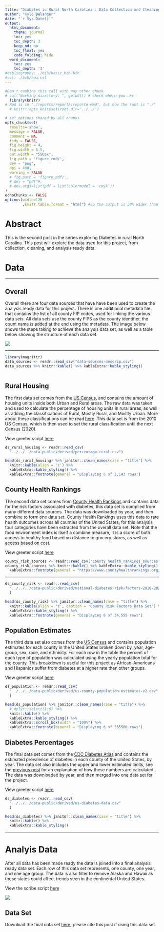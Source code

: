 ```yaml
---
title: "Diabetes in Rural North Carolina : Data Collection and Cleaning"
author: "Kyle Belanger"
date: "`r Sys.Date()`"
output:
  html_document:
    theme: journal
    toc: yes
    toc_depth: 3
    keep_md: no
    toc_float: yes
    code_folding: hide
  word_document:
    toc: yes
    toc_depth: '3'
#bibliography: ./bib/basic_bib.bib
#csl: ./bib/apa.csl
---
```


<!-- These two chunks should be added in the beginning of every .Rmd 
  that you want to source an .R script -->
<!--  The 1st mandatory chunk  -->
<!--  Set the working directory to the repository's base directory -->
```r
#Don't combine this call with any other chunk 
# cat("Working directory: ", getwd()) # check where you are
  library(knitr)
# Rmd is in "./reports/reportA/reportA.Rmd", but now the root is "./"
  # knitr::opts_knit$set(root.dir='../../') 
```

<!--  The 2nd mandatory chunk  -->
<!-- Set the report-wide options, and point to the external code file. -->
```r
# set options shared by all chunks
opts_chunk$set(
  results='show', 
  message = FALSE,
  comment = NA, 
  tidy = FALSE,
  fig.height = 4, 
  fig.width = 5.5, 
  out.width = "550px",
  fig.path = 'figure_rmd/',     
  dev = "png",
  dpi = 400,
  warning = FALSE
  # fig.path = 'figure_pdf/',     
  # dev = "pdf"#,
  # dev.args=list(pdf = list(colormodel = 'cmyk'))
)
echoChunks <- FALSE
options(width=120
        ,knitr.table.format = "html") #So the output is 50% wider than the default.
```

# Abstract 

This is the second post in the series exploring Diabetes in rural North Carolina.  This post will explore the data used for this project, from collection, cleaning, and analysis ready data.

# Data

---

## Overall 

Overall there are four data sources that have have been used to create the analysis ready data for this project. There is one additional metadata file that contains the list of all county FIP codes, used for linking the various data sets.  All data sets use the county FIPS as the county identifier, the count name is added at the end using the metadata. The image below shows the steps taking to achieve the analysis data set, as well as a table below showing the structure of each data set.  

![](data-cleaning.png)

---

```r
library(magrittr)
data_sources <- readr::read_csv("data-sources-descrip.csv")
data_sources %>% knitr::kable() %>% kableExtra::kable_styling()
  
```

## Rural Housing

The first data set comes from the [US Census](https://data.census.gov/cedsci/table?q=rural%20house&hidePreview=true&tid=DECENNIALSF12010.H2&vintage=2010&tp=true&g=0100000US.050000), and contains the amount of housing units inside both Urban and Rural areas.  The raw data was taken and used to calculate the percentage of housing units in rural areas, as well as adding the classifications of Rural, Mostly Rural, and Mostly Urban.  More about these classifications can be read [here](https://www2.census.gov/geo/pdfs/reference/ua/Defining_Rural.pdf).  This data set is from the 2010 US Census, which is then used to set the rural classification until the next Census (2020). 

View greeter script [here](https://github.com/mmmmtoasty19/nc-diabetes-epidemic-2020/blob/master/manipulation/publish/0-greeter-census-rural-housing.md)

```r
ds_rural_housing <- readr::read_csv(
  "../../../data-public/derived/percentage-rural.csv")

head(ds_rural_housing) %>% janitor::clean_names(case = "title") %>% 
  knitr::kable(align = 'c') %>% 
  kableExtra::kable_styling() %>% 
  kableExtra::footnote(general = "Displaying 6 of 3,143 rows")
```

## County Health Rankings

The second data set comes from [County Health Rankings](https://www.countyhealthrankings.org/) and contains data for the risk factors associated with diabetes, this data set is complied from many different data sources. The data was downloaded by year, and then combine to form one data set. County Health Rankings uses this data to rate health outcomes across all counties of the United States, for this analysis four categories have been extracted from the overall data set. Note that the food environment index is itself a combine measure, it is a score of both access to healthy food based on distance to grocery stores, as well as access based on cost.  

View greeter script [here](https://github.com/mmmmtoasty19/nc-diabetes-epidemic-2020/blob/master/manipulation/publish/0-greeter-county-rankings-national.md)

```r
county_risk_sources <- readr::read_csv("county_health_rankings_sources.csv")
county_risk_sources %>% knitr::kable() %>% kableExtra::kable_styling() %>% 
  kableExtra::footnote(general = "https://www.countyhealthrankings.org/explore-health-rankings/measures-data-sources/2020-measures" , general_title = "Source: ")

```

---

```r
ds_county_risk <- readr::read_csv(
  "../../../data-public/derived/national-diabetes-risk-factors-2010-2020.csv"
  ) 

head(ds_county_risk) %>% janitor::clean_names(case = "title") %>% 
  knitr::kable(align = 'c', caption = "County Risk Factors Data Set") %>% 
  kableExtra::kable_styling() %>% 
  kableExtra::footnote(general = "Displaying 6 of 34,555 rows")
```

## Population Estimates

The third data set also comes from the [US Census](https://www.census.gov/data/tables/time-series/demo/popest/2010s-counties-detail.html) and contains population estimates for each county in the United States broken down by, year, age-group, sex, race, and ethnicity. For each row in the table the percent of each type of population was calculated using the yearly population total for the county. This breakdown is useful for this project as African-Americans and Hispanics suffer from diabetes at a higher rate then other groups.  

View greeter script [here](https://github.com/mmmmtoasty19/nc-diabetes-epidemic-2020/blob/master/manipulation/publish/0-greeter-us-county-population-estimates.md)


```r
ds_population <- readr::read_csv(
  "../../../data-public/derived/us-county-population-estimates-v2.csv"
  )

head(ds_population) %>% janitor::clean_names(case = "title") %>% 
  # dplyr::select(1:6) %>% 
  knitr::kable() %>% 
  kableExtra::kable_styling() %>% 
  kableExtra::scroll_box(width = "100%") %>% 
  kableExtra::footnote(general = "Displaying 6 of 565560 rows")

```

## Diabetes Percentages

The final data set comes from the [CDC Diabetes Atlas](https://www.cdc.gov/diabetes/data/index.html) and contains the estimated prevalence of diabetes in each county of the United States, by year. The data set also includes the upper and lower estimated limits, see the [previous post](https://kyleb.rbind.io/post/2020-06-25-diabetes-1/) for an explanation of how these numbers are calculated.  The data was downloaded by year, and then merged into one data set for the project. 

View greeter script [here](https://github.com/mmmmtoasty19/nc-diabetes-epidemic-2020/blob/master/manipulation/publish/0-greeter-us-diabetes.md)

```r
ds_diabetes <- readr::read_csv(
  "../../../data-public/derived/us-diabetes-data.csv"
  )

head(ds_diabetes) %>% janitor::clean_names(case = "title") %>% 
  knitr::kable() %>% 
  kableExtra::kable_styling()

```

---

# Analyis Data

After all data has been made ready the data is joined into a final analysis ready data set.  Each row of this data set represents, one county, one year, and one age group. The data is also filter to remove Alaska and Hawaii as these states could affect trends seen in the continental United States.

View the scribe script [here](https://github.com/mmmmtoasty19/nc-diabetes-epidemic-2020/blob/master/manipulation/publish/1-scribe-diabetes-data-set.md)

![](data-join.png)

## Data Set

Download the final data set [here](https://github.com/mmmmtoasty19/nc-diabetes-epidemic-2020/blob/master/data-public/derived/diabetes-modeling.csv.gz), please cite this post if using this data set.
